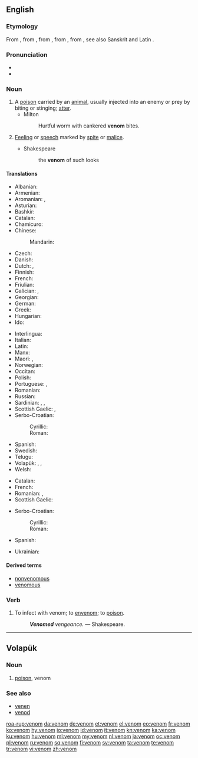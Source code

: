 ==English==

===Etymology===
From {{etyl|xno|en}}, from {{etyl|fro|en}} {{term|venim|lang=fro}}, from {{etyl|VL.|en}} {{m|la|*venimem}}, from {{etyl|la|en}} {{term|venenum|lang=la}}, from {{etyl|ine-pro|en}} {{m|ine-pro|*wenes-no-||lust, desire}}, see also Sanskrit {{term|वनति||gain, wish, erotic lust|lang=sa}} and Latin {{term|Venus|lang=la}}.

===Pronunciation===
* {{IPA|/ˈvɛnəm/|lang=en}}
* {{audio|en-us-venom.ogg|Audio (US)|lang=en}}

===Noun===
{{wikipedia}}
{{en-noun|~}}

# A [[poison]] carried by an [[animal]], usually injected into an enemy or prey by biting or stinging; [[atter]].
#* Milton
#*: Hurtful worm with cankered '''venom''' bites.
# {{context|figuratively|lang=en}} [[feeling|Feeling]] or [[speech]] marked by [[spite]] or [[malice]].
#* Shakespeare
#*: the '''venom''' of such looks

====Translations====
{{trans-top|poison carried by animal}}
* Albanian: {{t|sq|helm}}
* Armenian: {{t|hy|թույն}}
* Aromanian: {{t+|rup|virin}}, {{t|rup|fãrmac}}
* Asturian: {{t|ast|venenu|m}}
* Bashkir: {{t|ba|ағыу|tr=ağïw|sc=Cyrl}}
* Catalan: {{t+|ca|verí|m}}
* Chamicuro: {{t|ccc|solima}}
* Chinese:
*: Mandarin: {{t+|cmn|毒素}}
* Czech: {{t+|cs|jed|m}}
* Danish: {{t+|da|gift|m}}
* Dutch: {{t+|nl|gif|n}}, {{t|nl|venijn|n}}
* Finnish: {{t+|fi|myrkky}}
* French: {{t+|fr|venin|m}}
* Friulian: {{t|fur|velen|m}}
* Galician: {{t|gl|veleno|m}}, {{t|gl|pezoña|f}}
* Georgian: {{t|ka|შხამი}}
* German: {{t+|de|Gift|n}}
* Greek: {{t+|el|δηλητήριο|n}}
* Hungarian: {{t+|hu|méreg}}
* Ido: {{t+|io|veneno}}
{{trans-mid}}
* Interlingua: {{t|ia|veneno}}
* Italian: {{t+|it|veleno|m}}
* Latin: {{t|la|virus venenum}}
* Manx: {{t|gv|nieu}}
* Maori: {{t|mi|hūare-ngau-kino}}, {{t|mi|paitini}}
* Norwegian: {{t+|no|gift|m}}
* Occitan: {{t+|oc|veren|m}}
* Polish: {{t+|pl|jad|m}}
* Portuguese: {{t+|pt|peçonha|f}}, {{t+|pt|veneno|m}}
* Romanian: {{t+|ro|venin|n}}
* Russian: {{t+|ru|яд}}
* Sardinian: {{t|sc|belenu|m}}, {{t|sc|benenu|m}}, {{t|sc|velenu|m}}
* Scottish Gaelic: {{t|gd|puinnsean|m}}, {{t|gd|nimh|m}}
* Serbo-Croatian:
*: Cyrillic: {{t|sh|отров|m}}
*: Roman: {{t+|sh|otrov|m}}
* Spanish: {{t+|es|veneno|m}}
* Swedish: {{t+|sv|gift|c}}
* Telugu: {{t+|te|విషము|tr=vishamu}}
* Volapük: {{t+|vo|venen}}, {{t|vo|venod}}, {{t|vo|venom}}
* Welsh: {{t+|cy|gwenwyn|m}}
{{trans-bottom}}

{{trans-top|(''figurative'') malice}}
* Catalan: {{t|ca|malvolença|f}}
* French: {{t+|fr|venin|m}}
* Romanian: {{t+|ro|venin|n}}, {{t+|ro|fiere}}
* Scottish Gaelic: {{t|gd|nimh|m}}
{{trans-mid}}
* Serbo-Croatian:
*: Cyrillic: {{t|sh|злоба|f}}
*: Roman: {{t+|sh|zloba|f}}
* Spanish: {{t+|es|malicia|f}}
{{trans-bottom}}

{{checktrans-top}}
* Ukrainian: {{t-check|uk|отрутa|f}}
{{trans-bottom}}

====Derived terms====
* [[nonvenomous]]
* [[venomous]]

===Verb===
{{en-verb}}

# To infect with venom; to [[envenom]]; to [[poison]].
#: '''''Venomed''' vengeance.'' &mdash; Shakespeare.

----

==Volapük==

===Noun===
{{head|vo|noun}}

# [[poison]], venom

===See also===
* [[venen]]
* [[venod]]

[[roa-rup:venom]]
[[da:venom]]
[[de:venom]]
[[et:venom]]
[[el:venom]]
[[eo:venom]]
[[fr:venom]]
[[ko:venom]]
[[hy:venom]]
[[io:venom]]
[[id:venom]]
[[it:venom]]
[[kn:venom]]
[[ka:venom]]
[[ku:venom]]
[[hu:venom]]
[[ml:venom]]
[[my:venom]]
[[nl:venom]]
[[ja:venom]]
[[oc:venom]]
[[pl:venom]]
[[ru:venom]]
[[sq:venom]]
[[fi:venom]]
[[sv:venom]]
[[ta:venom]]
[[te:venom]]
[[tr:venom]]
[[vi:venom]]
[[zh:venom]]